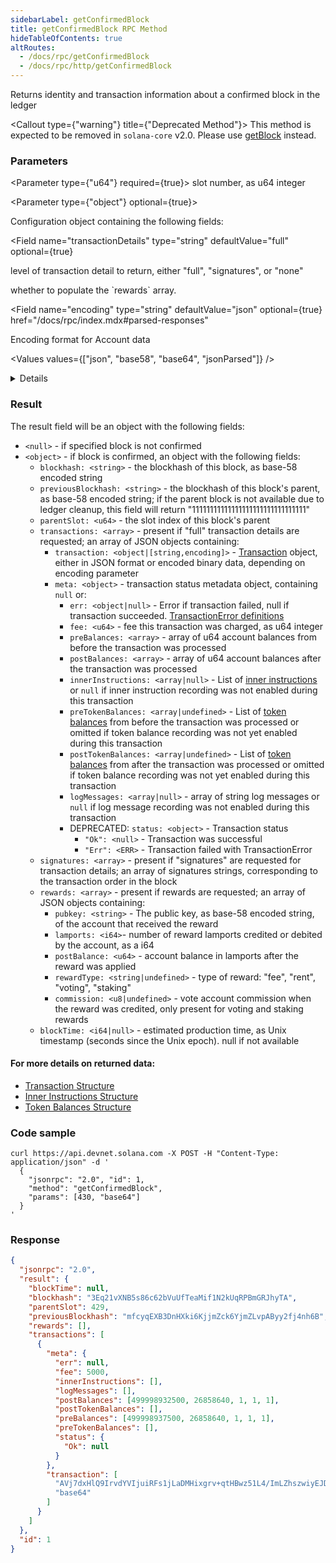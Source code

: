 ```yaml
---
sidebarLabel: getConfirmedBlock
title: getConfirmedBlock RPC Method
hideTableOfContents: true
altRoutes:
  - /docs/rpc/getConfirmedBlock
  - /docs/rpc/http/getConfirmedBlock
---
```


Returns identity and transaction information about a confirmed block in the
ledger

<Callout type={"warning"} title={"Deprecated Method"}>
  This method is expected to be removed in `solana-core` v2.0. Please use
  [getBlock](/docs/rpc/http/getBlock) instead.
</Callout>

<DocSideBySide>

<DocLeftSide>

### Parameters

<Parameter type={"u64"} required={true}>
  slot number, as u64 integer
</Parameter>

<Parameter type={"object"} optional={true}>

Configuration object containing the following fields:

<Field
  name="commitment"
  type="string"
  defaultValue="finalized"
  optional={true}
  href="/docs/rpc/index.mdx#configuring-state-commitment"
/>

<Field
  name="transactionDetails"
  type="string"
  defaultValue="full"
  optional={true}
>
  level of transaction detail to return, either "full", "signatures", or "none"
</Field>

<Field name="rewards" type="bool" defaultValue={true} optional={true}>
  whether to populate the `rewards` array.
</Field>

<Field 
  name="encoding"
  type="string"
  defaultValue="json"
  optional={true}
  href="/docs/rpc/index.mdx#parsed-responses"
>

Encoding format for Account data

<Values values={["json", "base58", "base64", "jsonParsed"]} />

<details>

- `jsonParsed` encoding attempts to use program-specific instruction parsers to
  return more human-readable and explicit data in the
  `transaction.message.instructions` list.
- If `jsonParsed` is requested but a parser cannot be found, the instruction
  falls back to regular JSON encoding (`accounts`, `data`, and `programIdIndex`
  fields).

</details>

</Field>

</Parameter>

### Result

The result field will be an object with the following fields:

- `<null>` - if specified block is not confirmed
- `<object>` - if block is confirmed, an object with the following fields:
  - `blockhash: <string>` - the blockhash of this block, as base-58 encoded
    string
  - `previousBlockhash: <string>` - the blockhash of this block's parent, as
    base-58 encoded string; if the parent block is not available due to ledger
    cleanup, this field will return "11111111111111111111111111111111"
  - `parentSlot: <u64>` - the slot index of this block's parent
  - `transactions: <array>` - present if "full" transaction details are
    requested; an array of JSON objects containing:
    - `transaction: <object|[string,encoding]>` -
      [Transaction](/docs/rpc/json-structures#transactions) object, either in
      JSON format or encoded binary data, depending on encoding parameter
    - `meta: <object>` - transaction status metadata object, containing `null`
      or:
      - `err: <object|null>` - Error if transaction failed, null if transaction
        succeeded.
        [TransactionError definitions](https://github.com/solana-labs/solana/blob/c0c60386544ec9a9ec7119229f37386d9f070523/sdk/src/transaction/error.rs#L13)
      - `fee: <u64>` - fee this transaction was charged, as u64 integer
      - `preBalances: <array>` - array of u64 account balances from before the
        transaction was processed
      - `postBalances: <array>` - array of u64 account balances after the
        transaction was processed
      - `innerInstructions: <array|null>` - List of
        [inner instructions](/docs/rpc/json-structures#inner-instructions) or
        `null` if inner instruction recording was not enabled during this
        transaction
      - `preTokenBalances: <array|undefined>` - List of
        [token balances](/docs/rpc/json-structures#token-balances) from before
        the transaction was processed or omitted if token balance recording was
        not yet enabled during this transaction
      - `postTokenBalances: <array|undefined>` - List of
        [token balances](/docs/rpc/json-structures#token-balances) from after
        the transaction was processed or omitted if token balance recording was
        not yet enabled during this transaction
      - `logMessages: <array|null>` - array of string log messages or `null` if
        log message recording was not enabled during this transaction
      - DEPRECATED: `status: <object>` - Transaction status
        - `"Ok": <null>` - Transaction was successful
        - `"Err": <ERR>` - Transaction failed with TransactionError
  - `signatures: <array>` - present if "signatures" are requested for
    transaction details; an array of signatures strings, corresponding to the
    transaction order in the block
  - `rewards: <array>` - present if rewards are requested; an array of JSON
    objects containing:
    - `pubkey: <string>` - The public key, as base-58 encoded string, of the
      account that received the reward
    - `lamports: <i64>`- number of reward lamports credited or debited by the
      account, as a i64
    - `postBalance: <u64>` - account balance in lamports after the reward was
      applied
    - `rewardType: <string|undefined>` - type of reward: "fee", "rent",
      "voting", "staking"
    - `commission: <u8|undefined>` - vote account commission when the reward was
      credited, only present for voting and staking rewards
  - `blockTime: <i64|null>` - estimated production time, as Unix timestamp
    (seconds since the Unix epoch). null if not available

#### For more details on returned data:

- [Transaction Structure](/docs/rpc/json-structures#transactions)
- [Inner Instructions Structure](/docs/rpc/json-structures#inner-instructions)
- [Token Balances Structure](/docs/rpc/json-structures#token-balances)

</DocLeftSide>

<DocRightSide>

### Code sample

```shell
curl https://api.devnet.solana.com -X POST -H "Content-Type: application/json" -d '
  {
    "jsonrpc": "2.0", "id": 1,
    "method": "getConfirmedBlock",
    "params": [430, "base64"]
  }
'
```

### Response

```json
{
  "jsonrpc": "2.0",
  "result": {
    "blockTime": null,
    "blockhash": "3Eq21vXNB5s86c62bVuUfTeaMif1N2kUqRPBmGRJhyTA",
    "parentSlot": 429,
    "previousBlockhash": "mfcyqEXB3DnHXki6KjjmZck6YjmZLvpAByy2fj4nh6B",
    "rewards": [],
    "transactions": [
      {
        "meta": {
          "err": null,
          "fee": 5000,
          "innerInstructions": [],
          "logMessages": [],
          "postBalances": [499998932500, 26858640, 1, 1, 1],
          "postTokenBalances": [],
          "preBalances": [499998937500, 26858640, 1, 1, 1],
          "preTokenBalances": [],
          "status": {
            "Ok": null
          }
        },
        "transaction": [
          "AVj7dxHlQ9IrvdYVIjuiRFs1jLaDMHixgrv+qtHBwz51L4/ImLZhszwiyEJDIp7xeBSpm/TX5B7mYzxa+fPOMw0BAAMFJMJVqLw+hJYheizSoYlLm53KzgT82cDVmazarqQKG2GQsLgiqktA+a+FDR4/7xnDX7rsusMwryYVUdixfz1B1Qan1RcZLwqvxvJl4/t3zHragsUp0L47E24tAFUgAAAABqfVFxjHdMkoVmOYaR1etoteuKObS21cc1VbIQAAAAAHYUgdNXR0u3xNdiTr072z2DVec9EQQ/wNo1OAAAAAAAtxOUhPBp2WSjUNJEgfvy70BbxI00fZyEPvFHNfxrtEAQQEAQIDADUCAAAAAQAAAAAAAACtAQAAAAAAAAdUE18R96XTJCe+YfRfUp6WP+YKCy/72ucOL8AoBFSpAA==",
          "base64"
        ]
      }
    ]
  },
  "id": 1
}
```

</DocRightSide>
</DocSideBySide>
